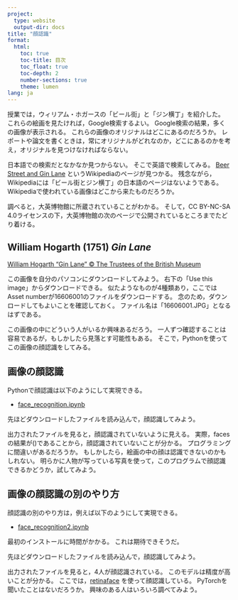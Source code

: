 ```yaml
---
project:
  type: website
  output-dir: docs
title: "顔認識"
format:
  html:
    toc: true
    toc-title: 目次
    toc_float: true
    toc-depth: 2
    number-sections: true
    theme: lumen
lang: ja
---
```


授業では，ウィリアム・ホガースの「ビール街」と「ジン横丁」を紹介した。
これらの絵画を見たければ，Google検索するよい。
Google検索の結果，多くの画像が表示される。
これらの画像のオリジナルはどこにあるのだろうか。
レポートや論文を書くときは，常にオリジナルがどれなのか，どこにあるのかを考え，オリジナルを見つけなければならない。

日本語での検索だとなかなか見つからない。
そこで英語で検索してみる。
[Beer Street and Gin Lane](https://en.wikipedia.org/wiki/Beer_Street_and_Gin_Lane){target="_blank"} というWikipediaのページが見つかる。
残念ながら，Wikipediaには「ビール街とジン横丁」の日本語のページはないようである。
Wikipediaで使われている画像はどこから来たものだろうか。

調べると，大英博物館に所蔵されていることがわかる。
そして，CC BY-NC-SA 4.0ライセンスの下，大英博物館の次のページで公開されているところまでたどり着ける。

::: {.callout-note collapse="true" icon="true"}
## William Hogarth (1751) *Gin Lane*

[William Hogarth "Gin Lane" © The Trustees of the British Museum](https://www.britishmuseum.org/collection/object/P_1868-0822-1595){target="_blank"}
:::

この画像を自分のパソコンにダウンロードしてみよう。
右下の「Use this image」からダウンロードできる。
似たようなものが4種類あり，ここではAsset numberが16606001のファイルをダウンロードする。
念のため，ダウンロードしてもよいことを確認しておく。
ファイル名は「16606001.JPG」となるはずである。

この画像の中にどういう人がいるか興味あるだろう。
一人ずつ確認することは容易であるが，もしかしたら見落とす可能性もある。
そこで，Pythonを使ってこの画像の顔認識をしてみる。


## 画像の顔認識

Pythonで顔認識は以下のようにして実現できる。

- [face_recognition.ipynb](https://github.com/takeshinishimura/Cooperative/blob/main/face_recognition.ipynb){target="_blank"}

先ほどダウンロードしたファイルを読み込んで，顔認識してみよう。

出力されたファイルを見ると，顔認識されていないように見える。
実際，facesの結果が()であることから，顔認識されていないことが分かる。
プログラミングに間違いがあるだろうか。
もしかしたら，絵画の中の顔は認識できないのかもしれない。
明らかに人物が写っている写真を使って，このプログラムで顔認識できるかどうか，試してみよう。


## 画像の顔認識の別のやり方

顔認識の別のやり方は，例えば以下のようにして実現できる。

- [face_recognition2.ipynb](https://github.com/takeshinishimura/Cooperative/blob/main/face_recognition2.ipynb){target="_blank"}

最初のインストールに時間がかかる。
これは期待できそうだ。

先ほどダウンロードしたファイルを読み込んで，顔認識してみよう。

出力されたファイルを見ると，4人が顔認識されている。
このモデルは精度が高いことが分かる。
ここでは，[retinaface](https://github.com/ternaus/retinaface){target="_blank"} を使って顔認識している。
PyTorchを聞いたことはないだろうか。
興味のある人はいろいろ調べてみよう。
